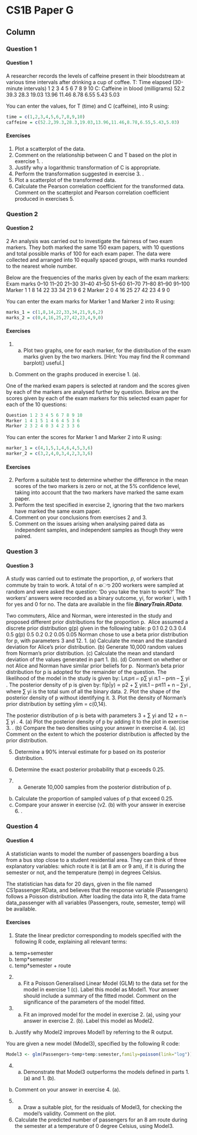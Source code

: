 CS1B Paper G {data-navmenu="R for Actuarial Statistics"}
==============================================================

Column {.tabset}
--------------------------------

### Question 1

<h4>Question  1</h4>

A researcher records the levels of caffeine present in their bloodstream at various time 
intervals after drinking a cup of coffee. 
T: Time elapsed 
(30-minute 
intervals) 
1 2 3 4 5 6 7 8 9 10 
C: Caffeine in 
blood 
(milligrams) 
52.2 39.3 28.3 19.03 13.96 11.46 8.78 6.55 5.43 5.03 
 
You can enter the values, for T (time) and C (caffeine), into R using: 

```r
time = c(1,2,3,4,5,6,7,8,9,10) 
caffeine = c(52.2,39.3,28.3,19.03,13.96,11.46,8.78,6.55,5.43,5.03)
```
#### Exercises

1. Plot a scatterplot of the data. 
2. Comment on the relationship between C and T based on the plot in exercise  1. . 
3. Justify why a logarithmic transformation of C is appropriate. 
4. Perform the transformation suggested in exercise  3. . 
5. Plot a scatterplot of the transformed data. 
6. Calculate the Pearson correlation coefficient for the transformed data. Comment on the scatterplot and Pearson correlation coefficient 
produced in exercises 5.

### Question 2

<h4>Question  2</h4>
2 An analysis was carried out to investigate the fairness of two exam markers. 
They both marked the same 150 exam papers, with 10 questions and total possible marks of 
100 for each exam paper. The data were collected and arranged into 10 equally spaced groups, with marks rounded to the nearest whole number. 

Below are the frequencies of the marks given by each of the exam markers: 
Exam marks 0–10 11–20 21–30 31–40 41–50 51–60 61–70 71–80 81–90 91–100
Marker 1 1 8 14 22 33 34 21 9 6 2 
Marker 2 0 4 16 25 27 42 23 4 9 0 
 
You can enter the exam marks for Marker 1 and Marker 2 into R using: 
```r
marks_1 = c(1,8,14,22,33,34,21,9,6,2) 
marks_2 = c(0,4,16,25,27,42,23,4,9,0)  
```
#### Exercises
1.  (a) Plot two graphs, one for each marker, for the distribution of the exam 
marks given by the two markers. 
[Hint: You may find the R command barplot() useful.] 
(b) Comment on the graphs produced in exercise  1. (a). 


One of the marked exam papers is selected at random and the scores given by each of 
the markers are analysed further by question. Below are the scores given by each of 
the exam markers for this selected exam paper for each of the 10 questions: 
```r
Question 1 2 3 4 5 6 7 8 9 10 
Marker 1 4 1 5 1 4 6 4 5 3 6 
Marker 2 3 2 4 0 3 4 2 3 3 6 
```
You can enter the scores for Marker 1 and Marker 2 into R using: 

```r
marker_1 = c(4,1,5,1,4,6,4,5,3,6) 
marker_2 = c(3,2,4,0,3,4,2,3,3,6) 
```

#### Exercises

2. Perform a suitable test to determine whether the difference in the mean scores of the two markers is zero or not, at the 5% confidence level, taking into 
account that the two markers have marked the same exam paper. 
3. Perform the test specified in exercise 2, ignoring that the two markers have marked the same exam paper. 
4.  Comment on your conclusions from exercises 2 and 3. 
5.  Comment on the issues arising when analysing paired data as independent samples, and independent samples as though they were paired. 


### Question 3

<h4>Question  3</h4>
A study was carried out to estimate the proportion, 𝑝, of workers that commute by train to work. A total of n ൌ 200 workers were sampled at random and were asked the 
question: ‘Do you take the train to work?’ The workers’ answers were recorded as a binary outcome, yi, for worker i, with 1 for yes and 0 for no. The data are available in 
the file ***BinaryTrain.RData***.
<p>
Two commuters, Alice and Norman, were interested in the study and proposed 
different prior distributions for the proportion p. 
Alice assumed a discrete prior distribution g(p) given in the following table: 
p 0.1 0.2 0.3 0.4 0.5 
g(p) 0.5 0.2 0.2 0.05 0.05 
Norman chose to use a beta prior distribution for p, with parameters 3 and 12. 
1.  (a) Calculate the mean and the standard deviation for Alice’s prior
distribution. 
(b) Generate 10,000 random values from Norman’s prior distribution. 
(c) Calculate the mean and standard deviation of the values generated in
part 1. (b). 
(d) Comment on whether or not Alice and Norman have similar prior 
beliefs for p. 
Norman’s beta prior distribution for p is adopted for the remainder of the question. 
The likelihood of the model in the study is given by: 
Lሺpሻ ∝ p∑ yi ሺ1 – pሻn – ∑ yi . 
The posterior density of p is given by: 
f(p|y) ∝ p2 + ∑ yiሺ1 – pሻ11 + n – ∑yi ,
where ∑ yi is the total sum of all the binary data. 
2.  Plot the shape of the posterior density of p without identifying it. 
3.  Plot the density of Norman’s prior distribution by setting ylim = c(0,14). 
 
The posterior distribution of p is beta with parameters 3 + ∑ yi and 12 + n – ∑ yi
. 
4.  (a) Plot the posterior density of p by adding it to the plot in exercise  3. . 
(b) Compare the two densities using your answer in exercise  4. (a). 
(c) Comment on the extent to which the posterior distribution is affected 
by the prior distribution. 

5.  Determine a 90% interval estimate for p based on its posterior distribution. 
 
6.  Determine the exact posterior probability that p exceeds 0.25. 
7. (a) Generate 10,000 samples from the posterior distribution of p. 
(b) Calculate the proportion of sampled values of p that exceed 0.25. 
(c) Compare your answer in exercise  (v2.  (b) with your answer in exercise  6. . 

### Question 4

<h4>Question  4</h4>
A statistician wants to model the number of passengers boarding a bus from a bus stop close to a student residential area. They can think of three explanatory variables: 
which route it is (at 8 am or 9 am), if it is during the semester or not, and the temperature (temp) in degrees Celsius. 
<p>
The statistician has data for 20 days, given in the file named CS1passenger.RData, and believes that the response variable (Passengers) follows a Poisson distribution. 
After loading the data into R, the data frame data_passenger with all variables (Passengers, route, 
semester, temp) will be available. 

#### Exercises
1.  State the linear predictor corresponding to models specified with the following 
R code, explaining all relevant terms: 
(a) temp+semester 
(b) temp*semester 
(c) temp*semester + route 

2.  (a) Fit a Poisson Generalised Linear Model (GLM) to the data set for the 
model in exercise 1 (c). 
Label this model as Model1. Your answer should include a summary of the fitted model. Comment on the significance of the parameters of the model fitted. 

3.  (a) Fit an improved model for the model in exercise  2. (a), using your answer 
in exercise  2. (b). Label this model as Model2. 
(b) Justify why Model2 improves Model1 by referring to the R output. 

You are given a new model (Model3), specified by the following R code: 

```r
Model3 <- glm(Passengers~temp+temp:semester,family=poisson(link="log"))
```
4.  (a) Demonstrate that Model3 outperforms the models defined in 
parts 1. (a) and 1. (b). 
(b) Comment on your answer in exercise  4. (a). 
5.  (a) Draw a suitable plot, for the residuals of Model3, for checking the 
model’s validity. Comment on the plot. 

6.  Calculate the predicted number of passengers for an 8 am route during the 
semester at a temperature of 0 degree Celsius, using Model3. 

